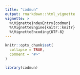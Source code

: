 ```yaml
---
title: "codmun"
output: rmarkdown::html_vignette
vignette: >
  %\VignetteIndexEntry{codmun}
  %\VignetteEngine{knitr::knitr}
  %\VignetteEncoding{UTF-8}
---
```


```r
knitr::opts_chunk$set(
  collapse = TRUE,
  comment = "#>"
)
```

```r
library(codmun)
```
